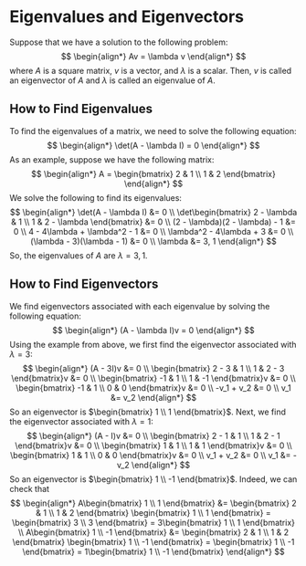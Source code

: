 # Eigenvalues and Eigenvectors
Suppose that we have a solution to the following problem:
$$
\begin{align*}
    Av = \lambda v 
\end{align*}
$$
where $A$ is a square matrix, $v$ is a vector, and $\lambda$ is a scalar. Then, $v$ is called an eigenvector of $A$ and $\lambda$ is called an eigenvalue of $A$.

## How to Find Eigenvalues
To find the eigenvalues of a matrix, we need to solve the following equation:
$$
\begin{align*}
    \det(A - \lambda I) = 0
\end{align*}
$$
As an example, suppose we have the following matrix:
$$
\begin{align*}
    A = \begin{bmatrix}
        2 & 1 \\
        1 & 2
    \end{bmatrix}
\end{align*}
$$
We solve the following to find its eigenvalues:
$$
\begin{align*}
    \det(A - \lambda I) &= 0 \\
    \det\begin{bmatrix}
        2 - \lambda & 1 \\
        1 & 2 - \lambda
    \end{bmatrix} &= 0 \\
    (2 - \lambda)(2 - \lambda) - 1 &= 0 \\
    4 - 4\lambda + \lambda^2 - 1 &= 0 \\
    \lambda^2 - 4\lambda + 3 &= 0 \\
    (\lambda - 3)(\lambda - 1) &= 0 \\
    \lambda &= 3, 1
\end{align*}
$$
So, the eigenvalues of $A$ are $\lambda = 3, 1$.

## How to Find Eigenvectors
We find eigenvectors associated with each eigenvalue by solving the following equation:
$$
\begin{align*}
    (A - \lambda I)v = 0
\end{align*}
$$
Using the example from above, we first find the eigenvector associated with $\lambda = 3$:
$$
\begin{align*}
    (A - 3I)v &= 0 \\
    \begin{bmatrix}
        2 - 3 & 1 \\
        1 & 2 - 3
    \end{bmatrix}v &= 0 \\
    \begin{bmatrix}
        -1 & 1 \\
        1 & -1
    \end{bmatrix}v &= 0 \\
    \begin{bmatrix}
        -1 & 1 \\
        0 & 0
    \end{bmatrix}v &= 0 \\
    -v_1 + v_2 &= 0 \\
    v_1 &= v_2
\end{align*}
$$
So an eigenvector is $\begin{bmatrix} 1 \\ 1 \end{bmatrix}$. Next, we find the eigenvector associated with $\lambda = 1$:
$$
\begin{align*}
    (A - I)v &= 0 \\
    \begin{bmatrix}
        2 - 1 & 1 \\
        1 & 2 - 1
    \end{bmatrix}v &= 0 \\
    \begin{bmatrix}
        1 & 1 \\
        1 & 1
    \end{bmatrix}v &= 0 \\
    \begin{bmatrix}
        1 & 1 \\
        0 & 0
    \end{bmatrix}v &= 0 \\
    v_1 + v_2 &= 0 \\
    v_1 &= -v_2
\end{align*}
$$
So an eigenvector is $\begin{bmatrix} 1 \\ -1 \end{bmatrix}$. Indeed, we can check that
$$
\begin{align*}
    A\begin{bmatrix} 1 \\ 1 \end{bmatrix} &= \begin{bmatrix}
        2 & 1 \\
        1 & 2
    \end{bmatrix} \begin{bmatrix} 1 \\ 1 \end{bmatrix} = \begin{bmatrix} 3 \\ 3 \end{bmatrix} = 3\begin{bmatrix} 1 \\ 1 \end{bmatrix} \\
    A\begin{bmatrix} 1 \\ -1 \end{bmatrix} &= \begin{bmatrix}
        2 & 1 \\
        1 & 2
    \end{bmatrix} \begin{bmatrix} 1 \\ -1 \end{bmatrix} = \begin{bmatrix} 1 \\ -1 \end{bmatrix} = 1\begin{bmatrix} 1 \\ -1 \end{bmatrix}
\end{align*}
$$
